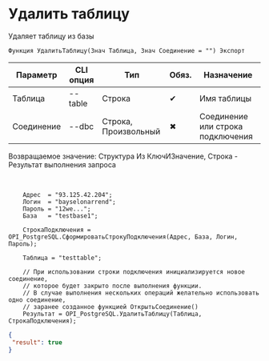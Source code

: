 ﻿---
sidebar_position: 7
---


# Удалить таблицу
 Удаляет таблицу из базы



`Функция УдалитьТаблицу(Знач Таблица, Знач Соединение = "") Экспорт`

  | Параметр | CLI опция | Тип | Обяз. | Назначение |
  |-|-|-|-|-|
  | Таблица | --table | Строка | &#x2714; | Имя таблицы |
  | Соединение | --dbc | Строка, Произвольный | &#x2716; | Соединение или строка подключения |

  
  Возвращаемое значение:   Структура Из КлючИЗначение, Строка - Результат выполнения запроса

<br/>




```bsl title="Пример использования для 1С:Предприятие/OneScript"
    Адрес  = "93.125.42.204";
    Логин  = "bayselonarrend";
    Пароль = "12we...";
    База   = "testbase1";

    СтрокаПодключения = OPI_PostgreSQL.СформироватьСтрокуПодключения(Адрес, База, Логин, Пароль);

    Таблица = "testtable";

    // При использовании строки подключения инициализируется новое соединение,
    // которое будет закрыто после выполнения функции.
    // В случае выполнения нескольких операций желательно использовать одно соединение,
    // заранее созданное функцией ОткрытьСоединение()
    Результат = OPI_PostgreSQL.УдалитьТаблицу(Таблица, СтрокаПодключения);
```
    



```json title="Результат"
{
 "result": true
}
```
